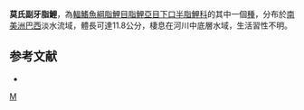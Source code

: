 {{Speciesbox 
| color = pink
| taxon = Parodon moreirai
| status = NE
| status_system = IUCN3.1
| authority =  [[Ingenito|Ingenito]] & [[Buckup|Buckup]], 2005
| synonyms = 
}}
'''莫氏副牙脂鯉'''，為[[輻鰭魚綱|輻鰭魚綱]][[脂鯉目|脂鯉目]][[脂鯉亞目|脂鯉亞目]][[下口半脂鯉科|下口半脂鯉科]]的其中一個[[種|種]]，分布於[[南美洲|南美洲]][[巴西|巴西]]淡水流域，體長可達11.8公分，棲息在河川中底層水域，生活習性不明。

==参考文献==
{{refbegin}}
*{{FishBase_species|genus=Parodon|species=moreirai|year=2013|month=8}}
{{refend}}
{{Taxonbar|from=Q5603919}}

[[Category:副牙脂鯉屬|M]]


{{魚類小作品}}